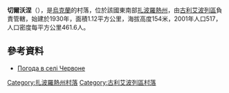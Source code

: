 {{coord|47|39|12|N|36|23|24|E|scale:100000|display=title}}

'''切爾沃涅'''（{{lang-uk|Червоне}}），是[[烏克蘭|烏克蘭]]的村落，位於該國東南部[[扎波羅熱州|扎波羅熱州]]，由[[古利艾波列區|古利艾波列區]]負責管轄，始建於1930年，面積1.12平方公里，海拔高度154米，2001年人口517，人口密度每平方公里461.6人。

==參考資料==
* [http://weather.in.ua/ua/zaporozhskaja/28011 Погода в селі Червоне] {{Wayback|url=http://weather.in.ua/ua/zaporozhskaja/28011 |date=20111220154009 }}

{{DEFAULTSORT:Червоне}}
[[Category:扎波羅熱州村落|Category:扎波羅熱州村落]]
[[Category:古利艾波列區村落|Category:古利艾波列區村落]]


{{Zaporizhia-geo-stub}}